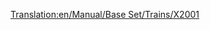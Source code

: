 [[Translation:en/Manual/Base Set/Trains/X2001]]
{{es/Trenes|Imagen=[[File:en/X2001.png]]
|Nombre='X2001'
|Precio=121.874 € (60.937 £)
|Velocidad=305 km/h (190 mph)
|Peso=95 t
|Potencia=9.000 CV (6.618 kW)
|Coste-anual=6.468 € (3.234 £)
|Diseño=1999
|Duración=20
|Capacidad=--
|Descripción= Esta es la primera locomotora disponible de tipo [[es/Manual/Base Set/Monorraíl|monorraíl]], y es mucho más potente y más rápida que la mejor locomotora eléctrica, la «[[es/Manual/Base Set/Trains/AsiaStar|AsiaStar]]». Combine dos unidades en un tren para alcanzar la máxima velocidad con un tren largo.
|Vida-real=Es probablemente una versión del tren pendular sueco de alta velocidad [https://www.wikipedia.org/wiki/X 2000 X2000] (técnicamente conocido como X2, ya que X2000 es una marca).<br/>
Puedes consultar la historia completa del X2000 (el tren del año 2000) en: http://www.lococarriage.org.uk/x2000.htm
}}